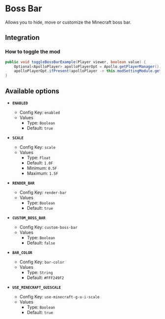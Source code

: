 # Boss Bar

Allows you to hide, move or customize the Minecraft boss bar.

## Integration

### How to toggle the mod

```java
public void toggleBossBarExample(Player viewer, boolean value) {
    Optional<ApolloPlayer> apolloPlayerOpt = Apollo.getPlayerManager().getPlayer(viewer.getUniqueId());
    apolloPlayerOpt.ifPresent(apolloPlayer -> this.modSettingModule.getOptions().set(apolloPlayer, ModBossbar.ENABLED, value));
}
```

## Available options

- __`ENABLED`__
    - Config Key: `enabled`
    - Values
        - Type: `Boolean`
        - Default: `true`

- __`SCALE`__
    - Config Key: `scale`
    - Values
        - Type: `Float`
        - Default: `1.0F`
        - Minimum: `0.5F`
        - Maximum: `1.5F`

- __`RENDER_BAR`__
    - Config Key: `render-bar`
    - Values
        - Type: `Boolean`
        - Default: `true`

- __`CUSTOM_BOSS_BAR`__
    - Config Key: `custom-boss-bar`
    - Values
        - Type: `Boolean`
        - Default: `false`

- __`BAR_COLOR`__
    - Config Key: `bar-color`
    - Values
        - Type: `String`
        - Default: `#FFF249F2`

- __`USE_MINECRAFT_GUISCALE`__
    - Config Key: `use-minecraft-g-u-i-scale`
    - Values
        - Type: `Boolean`
        - Default: `true`


